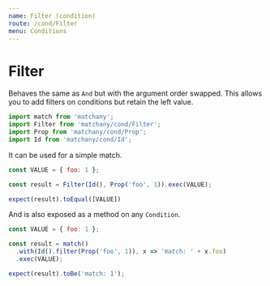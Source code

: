 ```yaml
---
name: Filter (condition)
route: /cond/Filter
menu: Conditions
---
```


# Filter

Behaves the same as `And` but with the argument order swapped. This allows you to
add filters on conditions but retain the left value.

```js
import match from 'matchany';
import Filter from 'matchany/cond/Filter';
import Prop from 'matchany/cond/Prop';
import Id from 'matchany/cond/Id';
```

It can be used for a simple match.

```js
const VALUE = { foo: 1 };

const result = Filter(Id(), Prop('foo', 1)).exec(VALUE);

expect(result).toEqual([VALUE])
```

And is also exposed as a method on any `Condition`.

```js
const VALUE = { foo: 1 };

const result = match()
  .with(Id().filter(Prop('foo', 1)), x => 'match: ' + x.foo)
  .exec(VALUE);

expect(result).toBe('match: 1');
```